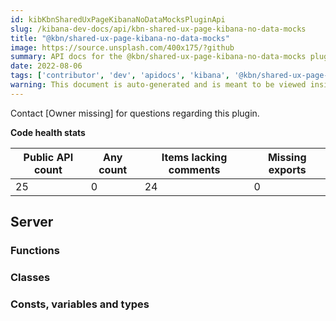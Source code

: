 ```yaml
---
id: kibKbnSharedUxPageKibanaNoDataMocksPluginApi
slug: /kibana-dev-docs/api/kbn-shared-ux-page-kibana-no-data-mocks
title: "@kbn/shared-ux-page-kibana-no-data-mocks"
image: https://source.unsplash.com/400x175/?github
summary: API docs for the @kbn/shared-ux-page-kibana-no-data-mocks plugin
date: 2022-08-06
tags: ['contributor', 'dev', 'apidocs', 'kibana', '@kbn/shared-ux-page-kibana-no-data-mocks']
warning: This document is auto-generated and is meant to be viewed inside our experimental, new docs system. Reach out in #docs-engineering for more info.
---
```




Contact [Owner missing] for questions regarding this plugin.

**Code health stats**

| Public API count  | Any count | Items lacking comments | Missing exports |
|-------------------|-----------|------------------------|-----------------|
| 25 | 0 | 24 | 0 |

## Server

### Functions
<DocDefinitionList data={kbnSharedUxPageKibanaNoDataMocksObj.server.functions}/>

### Classes
<DocDefinitionList data={kbnSharedUxPageKibanaNoDataMocksObj.server.classes}/>

### Consts, variables and types
<DocDefinitionList data={kbnSharedUxPageKibanaNoDataMocksObj.server.misc}/>

